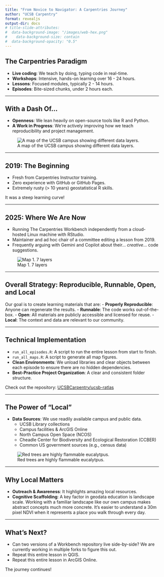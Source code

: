 ```yaml
---
title: "From Novice to Navigator: A Carpentries Journey"
author: "UCSB Carpentry"
format: revealjs
output-dir: docs
# title-slide-attributes:
#  data-background-image: "/images/web-hex.png"
#    data-background-size: contain
#  data-background-opacity: "0.5"
---
```


## The Carpentries Paradigm

-   **Live coding**: We teach by doing, typing code in real-time.
-   **Workshops**: Intensive, hands-on learning over 16 - 24 hours.
-   **Lessons**: Focused modules, typically 2 - 14 hours.
-   **Episodes**: Bite-sized chunks, under 2 hours each.

---

## With a Dash Of...

-   **Openness**: We lean heavily on open-source tools like R and Python.
-   **A Work in Progress**: We're actively improving how we teach reproducibility and project management.

![A map of the UCSB campus showing different data layers.](https://raw.githubusercontent.com/UCSBCarpentry/ucsb-ratlas/main/fig/01-intro-map-1.png)

---

## 2019: The Beginning

-   Fresh from Carpentries Instructor training.
-   Zero experience with GitHub or GitHub Pages.
-   Extremely rusty (> 10 years) geostatistical R skills.

It was a steep learning curve!

---

## 2025: Where We Are Now

-   Running The Carpentries Workbench independently from a cloud-hosted Linux machine with RStudio.
-   Maintainer and ad hoc chair of a committee editing a lesson from 2019.
-   Frequently arguing with Gemini and Copilot about their... *creative*... code suggestions.

![Map 1. 7 layers](images/map_01.png)

---

## Overall Strategy: Reproducible, Runnable, Open, and Local

Our goal is to create learning materials that are:
-   **Properly Reproducible**: Anyone can regenerate the results.
-   **Runnable**: The code works out-of-the-box.
-   **Open**: All materials are publicly accessible and licensed for reuse.
-   **Local**: The context and data are relevant to our community.

---

## Technical Implementation

-   `run_all_episodes.R`: A script to run the entire lesson from start to finish.
-   `run_all_maps.R`: A script to generate all map figures.
-   **Clean Environments**: We unload libraries and clear objects between each episode to ensure there are no hidden dependencies.
-   **Best-Practice Project Organization**: A clear and consistent folder structure.

Check out the repository: [UCSBCarpentry/ucsb-ratlas](https://github.com/UCSBCarpentry/ucsb-ratlas)

---

## The Power of "Local"

-   **Data Sources**: We use readily available campus and public data.
    -   UCSB Library collections
    -   Campus facilities & ArcGIS Online
    -   North Campus Open Space (NCOS)
    -   Cheadle Center for Biodiversity and Ecological Restoration (CCBER)
    -   Common US government sources (e.g., census data)

![Red trees are highly flammable eucalytpus.](images/map_0w.png?raw=true)

---

## Why Local Matters

-   **Outreach & Awareness**: It highlights amazing local resources.
-   **Cognitive Scaffolding**: A key factor in geodata education is landscape scale. Working with a familiar landscape like our own campus makes abstract concepts much more concrete. It's easier to understand a 30m pixel NDVI when it represents a place you walk through every day.

---

## What’s Next?

-   Can two versions of a Workbench repository live side-by-side? We are currently working in multiple forks to figure this out.
-   Repeat this entire lesson in QGIS.
-   Repeat this entire lesson in ArcGIS Online.

The journey continues!

